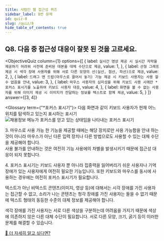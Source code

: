 ```yaml
---
title: 사람인 웹 접근성 퀴즈
sidebar_label: 8번 문제
id: quiz-8
slug: /quiz/8
hide_table_of_contents: true
---
```


## Q8. 다음 중 접근성 대응이 잘못 된 것을 고르세요.


<ObjectiveQuiz
  column={1}
  options={[
    {
      label: `실시간 영상 제공 시 실시간 자막을 제공하기 어려워 사전에 준비된 대본을 대체 수단으로 제공`,
      value: 1,
    },
    {
      label: `선형 그래프 제공 시 색각 장애 사용자를 위해 서로 다른 모양의 선(실선, 점선, 파선)으로 제공`,
      value: 2,
    },
    {
      label: `드래그 앤 드랍(마우스로 끌어서 놓기) 기능 제공 시 키보드 사용자는 사용 할 수 없음을 안내`,
      value: 3,
    },
    {
      label: `마우스 사용자의 심미성을 위해 키보드 사용 시에만 *포커스 표시기를 노출하여 키보드 사용자 대응`,
      value: 4,
    },
    {
      label: `화면을 볼 수 없는 사용자를 위해 이미지 제공 시 이미지가 전달하는 정보를 텍스트로 함께 제공`,
      value: 5,
    }
  ]}
  answer={[3, 4]}
>
  <Glossary term={"*포커스 표시기"}>
    다음 화면과 같이 키보드 사용자가 현재 어느 위치를 탐색하고 있는지 표시하는 표시기 <br />
    <img src="../img/a11y/quiz7/focus-indicator.png" alt="채용정보 메뉴가 포커스를 얻고 있는 상태임을 나타내는 포커스 표시기" />
  </Glossary>
  <Correct>
    <p>
      3. 마우스로 사용 가능 한 기능을 제공할 때에는 해당 장치로만 사용 가능함을 안내 하는 것이 아니라 
      마우스가 아닌 다른 입력 장치나 다른 방법으로도 사용할 수 있는 대체 수단을 제공해야 합니다. <br />
      사용 불가를 안내하는 것은 여전히 기능 사용에의 차별을 발생시키기 때문에 접근성 대응이 되지 못합니다.
    </p>
    <p>
      4. 포커스 표시기는 키보드 사용자 뿐 아니라 집중력을 잃어버리기 쉬운 사용자나 기억 장애가 있는 사용자에게
      여전히 필요한 기능입니다. 또한 키보드와 마우스를 동시에 사용하는 경우에는 여전히 포커스 표시기가 필요합니다.
    </p>
  </Correct>
  <p>
    텍스트가 아닌 비텍스트 콘텐츠(이미지, 영상 등)에 대해서는 시각 장애를 가진 사용자는 접근할 수 없고, 
    소리가 나는 콘텐츠는 청각 장애를 가진 사용자는 들을 수 없기 때문에 텍스트 형태의 동등한 수준의 대체 정보를 
    제공해야 합니다.
  </p>
  <p>
    색각 장애를 가진 사용자는 서로 다른 색상을 구분하는데 어려움을 가지기 때문에 색상에 의존하지 않은
    다른 대체 수단이 필요합니다. 서로 다른 모양, 크기, 굵기 등이 이러한 문제를 해결할 수 있습니다.
  </p>
  <a href="https://sri-fe1.notion.site/2-3-c7b10021f627447eb34d485770b08b1e">
    🔎 더 자세히 알고 싶다면?
  </a>
</ObjectiveQuiz>